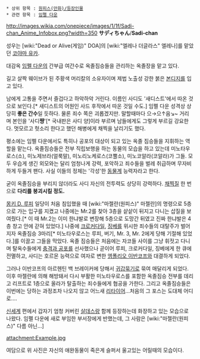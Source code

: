 * 상위 항목 : [[원피스(만화)/등장인물]]
 * 관련 항목 : [[임펠 다운]]

http://images.wikia.com/onepiece/images/1/1f/Sadi-chan_Anime_Infobox.png?width=350
'''サディちゃん'''/'''Sadi-chan'''

성우는 [wiki:"Dead or Alive(게임)" DOA]의 [wiki:"엘레나 더글라스" 엘레나]를 맡았던 [[코야마 유카]].

대감옥 [[임펠 다운]]의 간부급 여간수로 옥졸짐승들을 관리하는 옥졸장을 맡고 있다.

길고 살짝 웨이브가 된 주황색 머리칼의 소유자이며 제법 노출성 강한 붉은 [[본디지]]를 입고 있다.

남에게 고통을 주면서 즐겁다고 하악하악 거린다. 이름인 사디도 '새디스트'에서 따온 것으로 보인다.[* 새디스트의 어원인 사드 후작에서 따온 것일 수도.] 임펠 다운 성격상 상당히 '''좋은 간수'''일 듯하다. 물론 죄수 쪽은 괴롭겠지만. 말할때마다 으→으↑음↘~ 거리며 본인을 '사디'''쨩''''[* 국내판은 사디 양]이라 부르며 남들에게도 그렇게 부르길 강요한다. 멋모르고 헛소리 한다고 했던 해병에게 채찍을 날리기도 했다.

평소에는 임펠 다운에서도 특히나 공포의 대상이 되고 있는 옥졸 짐승들을 지휘하는 역할을 맡는다. 옥졸짐승들은 전부 직립보행을 하는 동물의 모습을 하고 있는데 미노타우로스(소), 미노제브라(얼룩말), 미노리노케로스(코뿔소), 미노코알라(코알라)가 그들. 모두 우습게 생긴 외모와는 달리 엄청나게 강력, 포악하고 죄수들을 벌레 취급하며 무자비하게 두들겨 팬다. 사실 이들의 정체는 '각성'한 [[동물계]] 능력자라고 한다.

굳이 옥졸짐승을 부리지 않더라도 사디 자신의 전투력도 상당히 강력하다. [[채찍]]질 한 번으로 '''다리를 붕괴시킬 정도.'''

[[몽키 D. 루피]] 일당이 처음 침입했을 때 [wiki:"마젤란(원피스)" 마젤란]의 명령으로 5층으로 가는 입구를 지켰고 나중에는 Mr.2를 찾아 3층을 샅샅이 뒤지고 다니는 삽질을 보여줬다.[* 이 때 Mr.2는 이미 한냐발로 변장해 5층으로 도망간 뒤였고 진짜 한냐발은 4층 창고 안에 갇혀 있었다.] 나중에 [[크로커다일]], [[징베]]를 위시한 죄수들의 대탈주가 벌어지자 옥졸짐승 3마리[* 미노타우로스는 루피, 버기, Mr. 3, Mr. 2에게 당해 기절해 있었다.]를 이끌고 그들을 막았다. 옥졸 짐승들은 처음에는 자코들 사이를 그냥 휘젓고 다니며 탈옥수들에게 [[충격과 공포]]를 선사했으나 곧이어 루피, 크로커다일, 징베에게 한 큐에 전멸하고, 사디는 호르몬 능력으로 여자로 변한 [[엠폴리오 이반코프]]와 대결하게 되었다.

그러나 이반코프의 아르헨틴 백 브레이커에 당해서 [[귀갑묶기]]로 묶여 매달리게 되었다. 이후 마젤란에 의해 해방돼서 다시 부활한 미노타우로스를 포함한 옥졸짐승 전부를 데리고 리프트로 1층으로 올라가 탈출하는 죄수들에게 협공을 가한다. 그리고 옥졸짐승들은 이번에는 당하는 과정조차 나오지 않고 어느새 [[리타이어]]…처음의 그 포스는 도대체 어디로….

[[신세계]] 편에서 갑자기 엄청 커버린 [[살데스]]랑 함께 등장하는데 화장하고 있는 모습으로 나왔다. 임펠 다운에 새로 부임한 부서장에게 반했는데, 그 사람은 [wiki:"마젤란(원피스)" 다름 아닌…]

attachment:Example.jpg

여담으로 위 사진은 자신의 애완동물이 죽은게 슬퍼서 울고있는 어릴때의 모습이다.
